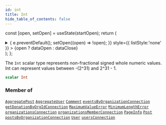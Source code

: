 ```yaml
---
id: int
title: Int
hide_table_of_contents: false
---
```






const [open, setOpen] = useState(startOpen);
return (
<details {...(open ? { open: true } : {})} className="details" style={{ border:'none', boxShadow:'none', background:'var(--ifm-background-color)' }}>
<summary
onClick={(e) => {
e.preventDefault();
setOpen((open) => !open);
}}
style={{ listStyle:'none' }} >
{open ? dataOpen : dataClose}
</summary>
{open && children}
</details>
);
};

The `Int` scalar type represents non-fractional signed whole numeric values. Int can represent values between -(2^31) and 2^31 - 1.

```graphql
scalar Int
```

### Member of

[`AggregatePost`](../../../docs/schema/objects/aggregate-post) <Badge class="secondary" text="object"/><Bullet />[`AggregateUser`](../../../docs/schema/objects/aggregate-user) <Badge class="secondary" text="object"/><Bullet />[`Comment`](../../../docs/schema/objects/comment) <Badge class="secondary" text="object"/><Bullet />[`eventsByOrganizationConnection`](../../../docs/schema/queries/events-by-organization-connection) <Badge class="secondary" text="query"/><Bullet />[`getDonationByOrgIdConnection`](../../../docs/schema/queries/get-donation-by-org-id-connection) <Badge class="secondary" text="query"/><Bullet />[`MaximumValueError`](../../../docs/schema/objects/maximum-value-error) <Badge class="secondary" text="object"/><Bullet />[`MinimumLengthError`](../../../docs/schema/objects/minimum-length-error) <Badge class="secondary" text="object"/><Bullet />[`organizationsConnection`](../../../docs/schema/queries/organizations-connection) <Badge class="secondary" text="query"/><Bullet />[`organizationsMemberConnection`](../../../docs/schema/queries/organizations-member-connection) <Badge class="secondary" text="query"/><Bullet />[`PageInfo`](../../../docs/schema/objects/page-info) <Badge class="secondary" text="object"/><Bullet />[`Post`](../../../docs/schema/objects/post) <Badge class="secondary" text="object"/><Bullet />[`postsByOrganizationConnection`](../../../docs/schema/queries/posts-by-organization-connection) <Badge class="secondary" text="query"/><Bullet />[`User`](../../../docs/schema/objects/user) <Badge class="secondary" text="object"/><Bullet />[`usersConnection`](../../../docs/schema/queries/users-connection) <Badge class="secondary" text="query"/>
